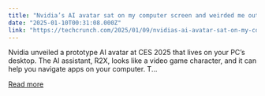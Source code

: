 ```yaml
---
title: "Nvidia’s AI avatar sat on my computer screen and weirded me out"
date: "2025-01-10T00:31:08.000Z"
link: "https://techcrunch.com/2025/01/09/nvidias-ai-avatar-sat-on-my-computer-screen-and-weirded-me-out/"
---
```


Nvidia unveiled a prototype AI avatar at CES 2025 that lives on your PC&#8217;s desktop. The AI assistant, R2X, looks like a video game character, and it can help you navigate apps on your computer. T...

[Read more](https://techcrunch.com/2025/01/09/nvidias-ai-avatar-sat-on-my-computer-screen-and-weirded-me-out/)
